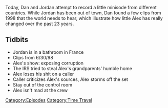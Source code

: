 {{DEFAULTSORT:
    #_EPISODE_0630S:No One Is Mad At The Crew
}}{{Episode
    | title           = No One Is Mad At The Crew
    | caption         = Listen to this episode on [https://knowledgefight.libsyn.com/no-one-is-mad-at-the-crew Libsyn] [https://open.spotify.com/episode/6rNiMvKgd3AmuZr6tuZsM8 Spotify]
    | episodeNumber   = S010
    | length          = 00:21:03
    | airDate         = December 26, 2021
    | coverageDate    = June 30, 1998
    | episodeType     = [[:Category:Time Travel|Time Travel]]
    | previousEpisode = [[630: Mr. Jones Goes to Washington (To Sue Congress)]]
    | nextEpisode     = [[631: December 20, 2021]]
}}

{{Stub}}

Today, Dan and Jordan attempt to record a little minisode from different countries.  While Jordan has been out of town, Dan found a few clips from 1998 that the world needs to hear, which illustrate how little Alex has really changed over the past 23 years.

==Tidbits==

*Jordan is in a bathroom in France
*Clips from 6/30/98
*Alex's show: exposing corruption
*The IRS tried to steal Alex's grandparents' humble home
*Alex loses his shit on a caller
*Caller criticizes Alex's sources, Alex storms off the set
*Stay out of the control room
*Alex isn't mad at the crew

[[Category:Episodes]]
[[Category:Time Travel]]
